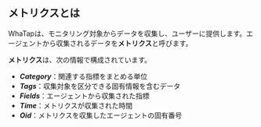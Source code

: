 ## メトリクスとは

WhaTapは、モニタリング対象からデータを収集し、ユーザーに提供します。エージェントから収集されるデータを**メトリクス**と呼びます。 

<ProdImg img='metrics_overview-db.png' alt=''/>

**メトリクス**は、次の情報で構成されています。

-   **_Category_**：関連する指標をまとめる単位
-   **_Tags_**：収集対象を区分できる固有情報を含むデータ
-   **_Fields_**：エージェントから収集された指標
-   **_Time_**：メトリクスが収集された時間
-   **_Oid_**：メトリクスを収集したエージェントの固有番号
